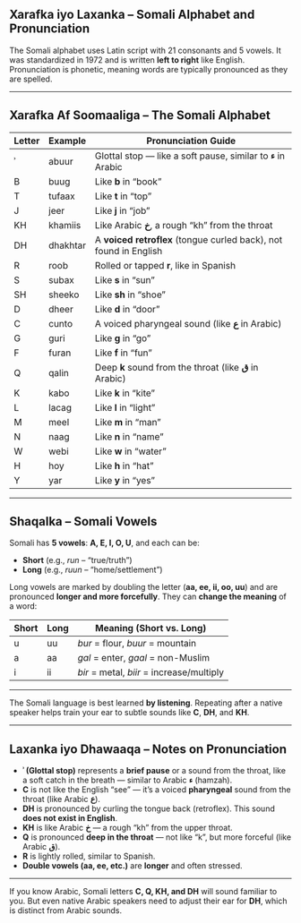 ## Xarafka iyo Laxanka – Somali Alphabet and Pronunciation {#sec-chapter0-alphabet-pronunciation}

The Somali alphabet uses Latin script with 21 consonants and 5 vowels. It was standardized in 1972 and is written **left to right** like English. Pronunciation is phonetic, meaning words are typically pronounced as they are spelled.

---

## Xarafka Af Soomaaliga – The Somali Alphabet

| Letter | Example    | Pronunciation Guide                                 |
|--------|------------|------------------------------------------------------|
| ʾ      | abuur     | Glottal stop — like a soft pause, similar to **ء** in Arabic |
| B      | buug       | Like **b** in “book”                                 |
| T      | tufaax     | Like **t** in “top”                                  |
| J      | jeer       | Like **j** in “job”                                  |
| KH     | khamiis    | Like Arabic **خ**, a rough “kh” from the throat      |
| DH     | dhakhtar   | A **voiced retroflex** (tongue curled back), not found in English |
| R      | roob       | Rolled or tapped **r**, like in Spanish              |
| S      | subax      | Like **s** in “sun”                                  |
| SH     | sheeko     | Like **sh** in “shoe”                                |
| D      | dheer      | Like **d** in “door”                                 |
| C      | cunto      | A voiced pharyngeal sound (like **ع** in Arabic)     |
| G      | guri       | Like **g** in “go”                                   |
| F      | furan      | Like **f** in “fun”                                  |
| Q      | qalin      | Deep **k** sound from the throat (like **ق** in Arabic) |
| K      | kabo       | Like **k** in “kite”                                 |
| L      | lacag       | Like **l** in “light”                                |
| M      | meel       | Like **m** in “man”                                  |
| N      | naag       | Like **n** in “name”                                 |
| W      | webi      | Like **w** in “water”                                |
| H      | hoy        | Like **h** in “hat”                                  |
| Y      | yar        | Like **y** in “yes”                                  |

---

## Shaqalka – Somali Vowels

Somali has **5 vowels**: **A, E, I, O, U**, and each can be:

- **Short** (e.g., *run* – "true/truth")
- **Long** (e.g., *ruun* – "home/settlement")

Long vowels are marked by doubling the letter (**aa, ee, ii, oo, uu**) and are pronounced **longer and more forcefully**. They can **change the meaning** of a word:

| Short | Long | Meaning (Short vs. Long)              |
|-------|------|----------------------------------------|
| u     | uu   | *bur* = flour, *buur* = mountain       |
| a     | aa   | *gal* = enter, *gaal* = non-Muslim     |
| i     | ii   | *bir* = metal, *biir* = increase/multiply           |

---

::: {.callout-tip title="Listen and Repeat"}
The Somali language is best learned **by listening**. Repeating after a native speaker helps train your ear to subtle sounds like **C**, **DH**, and **KH**.
:::

---

## Laxanka iyo Dhawaaqa – Notes on Pronunciation

- **ʾ (Glottal stop)** represents a **brief pause** or a sound from the throat, like a soft catch in the breath — similar to Arabic **ء** (hamzah).
- **C** is not like the English “see” — it’s a voiced **pharyngeal** sound from the throat (like Arabic **ع**).
- **DH** is pronounced by curling the tongue back (retroflex). This sound **does not exist in English**.
- **KH** is like Arabic **خ** — a rough “kh” from the upper throat.
- **Q** is pronounced **deep in the throat** — not like “k”, but more forceful (like Arabic **ق**).
- **R** is lightly rolled, similar to Spanish.
- **Double vowels (aa, ee, etc.)** are **longer** and often stressed.

---

::: {.callout-note title="Tip for Arabic Speakers"}
If you know Arabic, Somali letters **C, Q, KH, and DH** will sound familiar to you. But even native Arabic speakers need to adjust their ear for **DH**, which is distinct from Arabic sounds.
:::
